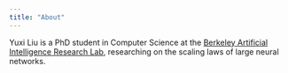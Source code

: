 ```yaml
---
title: "About"
---
```


Yuxi Liu is a PhD student in Computer Science at the [Berkeley Artificial Intelligence Research Lab](https://bair.berkeley.edu/), researching on the scaling laws of large neural networks.
